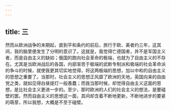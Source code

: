 ```yaml
---
---
---
```

title: 三
---



然而从欧洲战争的末期起，直到平和条约的前后，旅行于欧、美者约三年，这其间，我的脑里便发生了分明的意识了。这就是，我觉得亡德国者，并不是军国主义者，而是自由主义的缺如；俄国的跑向社会革命的极端，也就为了自由主义的不存在。尤其是当欧洲战后的各国，内部渐苦于极端的武断专制派和极端的社会革命派的争斗的时候，就使我更其切实地觉得，将这两极端的思想，加以中和的自由主义的思想之重要了。当那时，社会主义的思想正风靡了欧洲的天地，英国向来的自由党之类，就如见得白昼提灯一般愚蠢；而我当那时候，却觉得自由主义这面的思想，是比社会主义更进一步的。至少，那时欧洲的人们的社会主义的想法，是要碰壁的罢。然而自由主义的思想这一面，其间却含着不断地更新，不断地进步的要紧的萌芽，所以我想，大概是不至于碰壁。